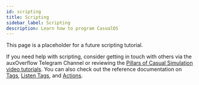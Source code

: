 ```yaml
---
id: scripting
title: Scripting
sidebar_label: Scripting
description: Learn how to program CasualOS
---
```


This page is a placeholder for a future scripting tutorial.

If you need help with scripting, consider getting in touch with others via the auxOverflow Telegram Channel or
reviewing the [Pillars of Casual Simulation video tutorials](./pillars.mdx).
You can also check out the reference documentation on [Tags](../tags.mdx), [Listen Tags](../listen-tags.mdx), and [Actions](../actions.mdx).